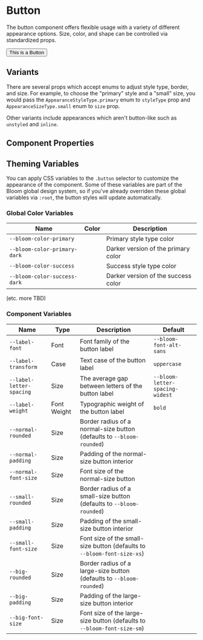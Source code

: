 
# Button

The button component offers flexible usage with a variety of different appearance options. Size, color, and shape can be controlled via standardized props.

<Canvas>
  <Button>This is a Button</Button>
</Canvas>

## Variants

There are several props which accept enums to adjust style type, border, and size. For example, to choose the "primary" style and a "small" size, you would pass the `AppearanceStyleType.primary` enum to `styleType` prop and `AppearanceSizeType.small` enum to `size` prop.

<Canvas>
  <Story id="actions-button--small-and-primary" />
</Canvas>

Other variants include appearances which aren't button-like such as `unstyled` and `inline`.

## Component Properties

<ArgsTable of={Button} />

## Theming Variables

You can apply CSS variables to the `.button` selector to customize the appearance of the component. Some of these variables are part of the Bloom global design system, so if you've already overriden these global variables via `:root`, the button styles will update automatically.

### Global Color Variables

| Name                         | Color                                                            | Description                         |
| ---------------------------- | ---------------------------------------------------------------- | ----------------------------------- |
| `--bloom-color-primary`      | <span className="bg-primary w-6 inline-block">&nbsp;</span>      | Primary style type color            |
| `--bloom-color-primary-dark` | <span className="bg-primary-dark w-6 inline-block">&nbsp;</span> | Darker version of the primary color |
| `--bloom-color-success`      | <span className="bg-success w-6 inline-block">&nbsp;</span>      | Success style type color            |
| `--bloom-color-success-dark` | <span className="bg-success-dark w-6 inline-block">&nbsp;</span> | Darker version of the success color |

(etc. more TBD)

### Component Variables

| Name                     | Type        | Description                                                             | Default                         |
| ------------------------ | ----------- | ----------------------------------------------------------------------- | ------------------------------- |
| `--label-font`           | Font        | Font family of the button label                                         | `--bloom-font-alt-sans`         |
| `--label-transform`      | Case        | Text case of the button label                                           | `uppercase`                     |
| `--label-letter-spacing` | Size        | The average gap between letters of the button label                     | `--bloom-letter-spacing-widest` |
| `--label-weight`         | Font Weight | Typographic weight of the button label                                  | `bold`                          |
| `--normal-rounded`       | Size        | Border radius of a normal-size button (defaults to `--bloom-rounded`)   |
| `--normal-padding`       | Size        | Padding of the normal-size button interior                              |
| `--normal-font-size`     | Size        | Font size of the normal-size button                                     |
| `--small-rounded`        | Size        | Border radius of a small-size button (defaults to `--bloom-rounded`)    |
| `--small-padding`        | Size        | Padding of the small-size button interior                               |
| `--small-font-size`      | Size        | Font size of the small-size button (defaults to `--bloom-font-size-xs`) |
| `--big-rounded`          | Size        | Border radius of a large-size button (defaults to `--bloom-rounded`)    |
| `--big-padding`          | Size        | Padding of the large-size button interior                               |
| `--big-font-size`        | Size        | Font size of the large-size button (defaults to `--bloom-font-size-sm`) |
